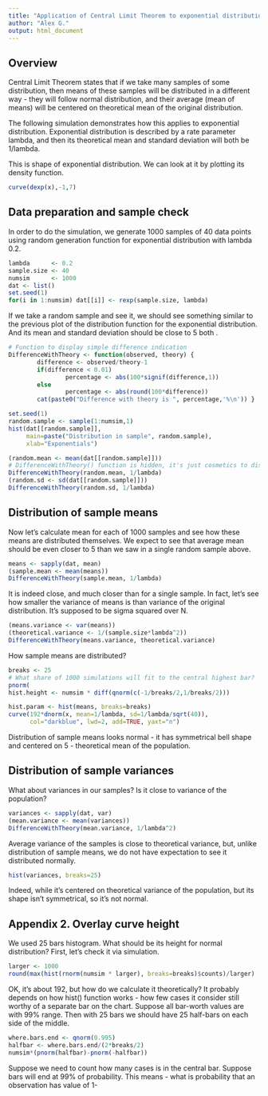 ```yaml
---
title: "Application of Central Limit Theorem to exponential distribution"
author: "Alex G."
output: html_document
---
```


## Overview

Central Limit Theorem states that if we take many samples of some distribution,
then means of these samples will be distributed in a different way - they
will follow normal distribution, and their average (mean of means) will
be centered on theoretical mean of the original distribution.

The following simulation demonstrates how this applies to exponential
distribution. Exponential distribution is described by a rate parameter
lambda, and then its theoretical mean and standard deviation will both be
1/lambda.

This is shape of exponential distribution. We can look at it by plotting
its density function.

```r
curve(dexp(x),-1,7)
```

## Data preparation and sample check

In order to do the simulation, we generate 1000 samples of 40 data points
using random generation function for exponential distribution with lambda 0.2.

```r
lambda      <- 0.2
sample.size <- 40
numsim      <- 1000
dat <- list()
set.seed(1)
for(i in 1:numsim) dat[[i]] <- rexp(sample.size, lambda)
```

If we take a random sample and see it, we should see something similar to the
previous plot of the distribution function for the exponential distribution.
And its mean and standard deviation should be close to 5 both
.
```r
# Function to display simple difference indication
DifferenceWithTheory <- function(observed, theory) {
        difference <- observed/theory-1
        if(difference < 0.01)
                percentage <- abs(100*signif(difference,1))
        else
                percentage <- abs(round(100*difference))
        cat(paste0("Difference with theory is ", percentage,'%\n')) }
```

```r
set.seed(1)
random.sample <- sample(1:numsim,1)
hist(dat[[random.sample]],
     main=paste("Distribution in sample", random.sample),
     xlab="Exponentials")

(random.mean <- mean(dat[[random.sample]]))
# DifferenceWithTheory() function is hidden, it's just cosmetics to display %
DifferenceWithTheory(random.mean, 1/lambda)
(random.sd <- sd(dat[[random.sample]]))
DifferenceWithTheory(random.sd, 1/lambda)
```

## Distribution of sample means

Now let's calculate mean for each of 1000 samples and see how these means
are distributed themselves. We expect to see that average mean should be even
closer to 5 than we saw in a single random sample above.

```r
means <- sapply(dat, mean)
(sample.mean <- mean(means))
DifferenceWithTheory(sample.mean, 1/lambda)
```

It is indeed close, and much closer than for a single sample. In fact, let's
see how smaller the variance of means is than variance of the original
distribution. It's supposed to be sigma squared over N.

```r
(means.variance <- var(means))
(theoretical.variance <- 1/(sample.size*lambda^2))
DifferenceWithTheory(means.variance, theoretical.variance)
```

How sample means are distributed?

```r
breaks <- 25
# What share of 1000 simulations will fit to the central highest bar?
pnorm(
hist.height <- numsim * diff(qnorm(c(-1/breaks/2,1/breaks/2)))

hist.param <- hist(means, breaks=breaks)
curve(192*dnorm(x, mean=1/lambda, sd=1/lambda/sqrt(40)), 
      col="darkblue", lwd=2, add=TRUE, yaxt="n")
```

Distribution of sample means looks normal - it has symmetrical bell shape
and centered on 5 - theoretical mean of the population.

## Distribution of sample variances

What about variances in our samples? Is it close to variance of the population?
```r
variances <- sapply(dat, var)
(mean.variance <- mean(variances))
DifferenceWithTheory(mean.variance, 1/lambda^2)
```

Average variance of the samples is close to theoretical variance, but, unlike
distribution of sample means, we do not have expectation to see it distributed
normally.

```r
hist(variances, breaks=25)
```

Indeed, while it's centered on theoretical variance of the population, but its
shape isn't symmetrical, so it's not normal.

## Appendix 2. Overlay curve height

We used 25 bars histogram. What should be its height for normal distribution?
First, let's check it via simulation.
```r
larger <- 1000
round(max(hist(rnorm(numsim * larger), breaks=breaks)$counts)/larger)
```

OK, it's about 192, but how do we calculate it theoretically? It probably
depends on how hist() function works - how few cases it consider still worthy
of a separate bar on the chart. Suppose all bar-worth values are with 99%
range. Then with 25 bars we should have 25 half-bars on each side of the middle.
```r
where.bars.end <- qnorm(0.995)
halfbar <- where.bars.end/(2*breaks/2)
numsim*(pnorm(halfbar)-pnorm(-halfbar))
```

Suppose we need to count how many cases is in the central bar. Suppose bars will
end at 99% of probability.
This means - what is probability that an observation has value of 1-
